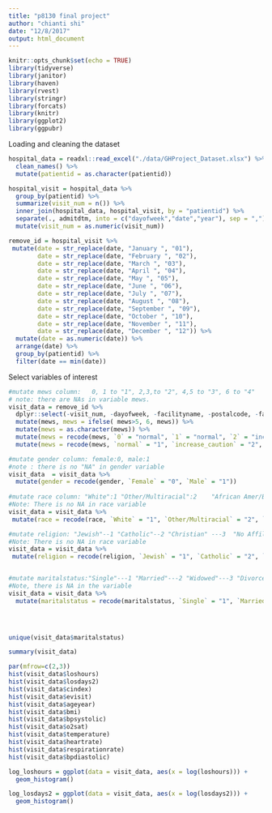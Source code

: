 ```yaml
---
title: "p8130 final project"
author: "chianti shi"
date: "12/8/2017"
output: html_document
---
```


```r
knitr::opts_chunk$set(echo = TRUE)
library(tidyverse)
library(janitor)
library(haven)
library(rvest)
library(stringr)
library(forcats)
library(knitr)
library(ggplot2)
library(ggpubr)

```


Loading and cleaning the dataset
```r
hospital_data = readxl::read_excel("./data/GHProject_Dataset.xlsx") %>%
  clean_names() %>% 
  mutate(patientid = as.character(patientid)) 

hospital_visit = hospital_data %>% 
  group_by(patientid) %>% 
  summarize(visit_num = n()) %>% 
  inner_join(hospital_data, hospital_visit, by = "patientid") %>% 
  separate(., admitdtm, into = c("dayofweek","date","year"), sep = ",") %>% 
  mutate(visit_num = as.numeric(visit_num)) 

remove_id = hospital_visit %>% 
 mutate(date = str_replace(date, "January ", "01"),
        date = str_replace(date, "February ", "02"),
        date = str_replace(date, "March ", "03"),
        date = str_replace(date, "April ", "04"),
        date = str_replace(date, "May ", "05"),
        date = str_replace(date, "June ", "06"),
        date = str_replace(date, "July ", "07"),
        date = str_replace(date, "August ", "08"),
        date = str_replace(date, "September ", "09"),
        date = str_replace(date, "October ", "10"),
        date = str_replace(date, "November ", "11"),
        date = str_replace(date, "December ", "12")) %>% 
  mutate(date = as.numeric(date)) %>% 
  arrange(date) %>% 
  group_by(patientid) %>% 
  filter(date == min(date))  
```


Select variables of interest
```r
#mutate mews column:   0, 1 to "1", 2,3,to "2", 4,5 to "3", 6 to "4"
# note: there are NAs in variable mews.
visit_data = remove_id %>% 
  dplyr::select(-visit_num, -dayofweek, -facilityname, -postalcode, -facilityzip) %>%
  mutate(mews, mews = ifelse( mews>5, 6, mews)) %>% 
  mutate(mews = as.character(mews)) %>% 
  mutate(mews = recode(mews, `0` = "normal", `1` = "normal", `2` = "increase_caution", `3` = "increase_caution", `4` = "further_deterioration", `5` = "further_deterioration", `6` = "immediate_action_required")) %>% 
  mutate(mews = recode(mews, `normal` = "1", `increase_caution` = "2", `further_deterioration` = "3", `immediate_action_required` = "4" ))

#mutate gender column: female:0, male:1
#note : there is no "NA" in gender variable
visit_data  = visit_data %>% 
  mutate(gender = recode(gender, `Female` = "0", `Male` = "1"))
         
#mutate race column: "White":1 "Other/Multiracial":2    "African Amer/Black":3   "Asian":4  "Native Amer/Alaskan":5  "Natv Hawaii/Pacf Isl":6
#Note: There is no NA in race variable
visit_data = visit_data %>% 
 mutate(race = recode(race, `White` = "1", `Other/Multiracial` = "2", `African Amer/Black` = "3", `Native Amer/Alaskan` = "4", `Asian` = "5", `Natv Hawaii/Pacf Isl` = "6")) 

#mutate religion: "Jewish"--1 "Catholic"--2 "Christian" ---3  "No Affiliation"---4 "Other"---5  "Islam"----6    "Hindu"----7  "Mormon"----8 "Angelican"---9  "Hebrew" ----10  "Non Denominational"----11
#Note: There is no NA in race variable
visit_data = visit_data %>% 
 mutate(religion = recode(religion, `Jewish` = "1", `Catholic` = "2", `Christian` = "3", `No Affiliation` = "4", `Other` = "5", `Islam` = "6", `Hindu` = "7", `Mormon` = "8", `Angelican` = "9", `Hebrew` = "10" , `Non Denominational` = "11")) 


#mutate maritalstatus:"Single"---1 "Married"---2 "Widowed"---3 "Divorced"---4 "Separated"---5   NA            "Civil Union"---6
#Note, there is NA in the variable
visit_data = visit_data %>%
  mutate(maritalstatus = recode(maritalstatus, `Single` = "1", `Married` = "2", `Widowed` = "3", `Divorced` = "4", `Separated` = "5", `Civil Union` = "6")) 


         

unique(visit_data$maritalstatus)

```



```r
summary(visit_data)
```

```r
par(mfrow=c(2,3))
hist(visit_data$loshours)
hist(visit_data$losdays2)
hist(visit_data$cindex)
hist(visit_data$evisit)
hist(visit_data$ageyear)
hist(visit_data$bmi)
hist(visit_data$bpsystolic)
hist(visit_data$o2sat)
hist(visit_data$temperature)
hist(visit_data$heartrate)
hist(visit_data$respirationrate)
hist(visit_data$bpdiastolic)
```

```r
log_loshours = ggplot(data = visit_data, aes(x = log(loshours))) +
  geom_histogram() 

log_losdays2 = ggplot(data = visit_data, aes(x = log(losdays2))) +
  geom_histogram()



```


